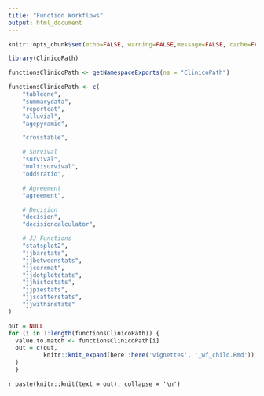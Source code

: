 ```yaml
---
title: "Function Workflows"
output: html_document
---
```


```r
knitr::opts_chunk$set(echo=FALSE, warning=FALSE,message=FALSE, cache=FALSE)
```


```r
library(ClinicoPath)
```



```r

functionsClinicoPath <- getNamespaceExports(ns = "ClinicoPath")

functionsClinicoPath <- c(
    "tableone",
    "summarydata",
    "reportcat",
    "alluvial",
    "agepyramid",

    "crosstable",

    # Survival
    "survival",
    "multisurvival",
    "oddsratio",

    # Agreement
    "agreement",

    # Decision
    "decision",
    "decisioncalculator",

    # JJ Functions
    "statsplot2",
    "jjbarstats",
    "jjbetweenstats",
    "jjcorrmat",
    "jjdotplotstats",
    "jjhistostats",
    "jjpiestats",
    "jjscatterstats",
    "jjwithinstats"
)

```



```r

out = NULL
for (i in 1:length(functionsClinicoPath)) {
  value.to.match <- functionsClinicoPath[i]
  out = c(out,
          knitr::knit_expand(here::here('vignettes', '_wf_child.Rmd'))
  )
  }

```

`r paste(knitr::knit(text = out), collapse = '\n')`

